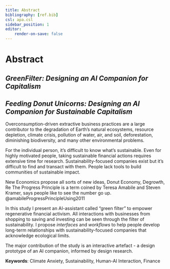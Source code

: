 ```yaml
---
title: Abstract
bibliography: [ref.bib]
csl: apa.csl
sidebar_position: 1
editor:
    render-on-save: false
---
```


# Abstract

## *GreenFilter: Designing an AI Companion for Capitalism*

## *Feeding Donut Unicorns: Designing an AI Companion for Sustainable Capitalism*

Overconsumption-driven extractive business practices are a large contributor to the degradation of Earth's natural ecosystems, resource depletion, climate crisis, pollution of water, air, and soil, deforestation, diminishing biodiversity, and many other environmental problems.

For the individual person, it's difficult to know what's sustainable. Even for highly motivated people, taking sustainable financial actions requires extensive time for research. Sustainability-focused companies exist but it's difficult to find and transact with them. People lack tools to build communities of sustainable impact.

New Economics propose all sorts of new ideas, Donut Economy, Degrowth, Re
The Progress Principle is a term coined by Teresa Amabile and Steven Kramer, says people like to see the number go up. @amabileProgressPrincipleUsing2011

In this study I present an AI-assistant called "green filter" to empower regenerative financial activism. All interactions with businesses from shopping to saving and investing can be seen through the filter of sustainability. I propose *interfaces* and *workflows* to help people develop long-term relationships with sustainability-focused companies that acknowledge ecological limits.

The major contribution of the study is an interactive artefact - a design prototype of an AI companion, informed by design research.

**Keywords**: Climate Anxiety, Sustainability, Human-AI Interaction, Finance